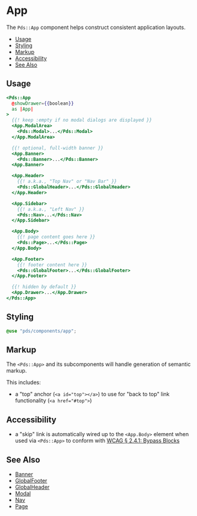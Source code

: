 
# App
The `Pds::App` component helps construct consistent application layouts.

- [Usage](#usage)
- [Styling](#styling)
- [Markup](#markup)
- [Accessibility](#accessibility)
- [See Also](#see-also)


## Usage

```handlebars
<Pds::App
  @showDrawer={{boolean}}
  as |App|
>
  {{! keep :empty if no modal dialogs are displayed }}
  <App.ModalArea>
    <Pds::Modal>...</Pds::Modal>
  </App.ModalArea>

  {{! optional, full-width banner }}
  <App.Banner>
    <Pds::Banner>...</Pds::Banner>
  <App.Banner>

  <App.Header>
    {{! a.k.a., "Top Nav" or "Nav Bar" }}
    <Pds::GlobalHeader>...</Pds::GlobalHeader>
  </App.Header>

  <App.Sidebar>
    {{! a.k.a., "Left Nav" }}
    <Pds::Nav>...</Pds::Nav>
  </App.Sidebar>

  <App.Body>
    {{! page content goes here }}
    <Pds::Page>...</Pds::Page>
  </App.Body>

  <App.Footer>
    {{! footer content here }}
    <Pds::GlobalFooter>...</Pds::GlobalFooter>
  </App.Footer>

  {{! hidden by default }}
  <App.Drawer>...</App.Drawer>
</Pds::App>
```
<ArgsTable of="PdsApp" />


## Styling
```scss
@use "pds/components/app";
```


## Markup
The `<Pds::App>` and its subcomponents will handle generation of semantic markup.

This includes:

* a "top" anchor (`<a id="top"></a>`) to use for "back to top" link
  functionality (`<a href="#top">`)


## Accessibility
* a "skip" link is automatically wired up to the `<App.Body>` element when used via `<Pds::App>`
  to conform with [WCAG § 2.4.1: Bypass Blocks](https://www.w3.org/WAI/WCAG21/quickref/#bypass-blocks)


## See Also
- [Banner](?path=/docs/components-banner--index)
- [GlobalFooter](?path=/docs/components-globalfooter--index)
- [GlobalHeader](?path=/docs/components-globalheader--index)
- [Modal](?path=/docs/components-modal--index)
- [Nav](?path=/docs/components-nav--index)
- [Page](?path=/docs/components-page--index)
